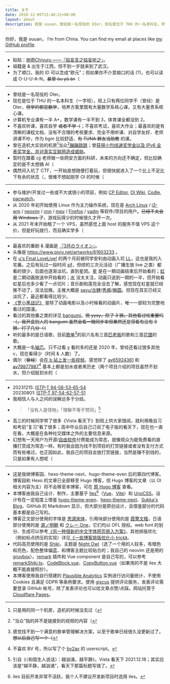 ```yaml
---
title: 关于
date: 2018-12-05T13:40:21+08:00
layout: about
description: 我是 ouuan，曾经是一名现役的 OIer，现在是位于 THU 的一名本科生，学计算机（和数学），最喜欢的动画 & 漫画是『3月のライオン』，btw I use Arch
---
```


你好，我是 ouuan， I’m from China. You can find my email at places like [my GitHub profile](https://github.com/ouuan).

---

-   贴贴：[驰雨Chiyuru ——『姑妄言之姑妄听之』](https://chiyuru.github.io/about)。
-   祖籍是 & 出生于江西，但不到一岁就来到了武汉。
-   为了顺口，我的 ID 可以念成“欧元”；但如果你不介意拗口的话 (?)，也可以读成 O-U-U-A-N，~~甚至 óu yǔ án~~（

---

-   曾经是一名现役的 OIer。
-   现在是位于 THU 的一名本科生（一字班），班上只有两位同学不（曾经）是 OIer，~~但学的都是数学~~，培养方案里既有大量数学系核心课，又有大量贵系核心课。
-   计算机专业课有一半 A+，数学课有一半不到 3，体育课全都没到 2。
-   不喜欢听课，喜欢自学 ~~或者不学（~~；不喜欢考试，喜欢大作业；最喜欢的是有清晰的课程文档、没有不合理的考核要求、完全不用听课、对自学友好、<span class="heimu">老师讲课不吵，作为 bgm 比较舒适</span>、~~有 TUNA 群友当助教~~ 的课。
-   曾在造机大实验的机房[^9-422]当众[^in-public][蹦蹦跳跳](https://www.bilibili.com/video/av230053693/)；曾[获得小包线速奖学金以及 IPv6 全表奖学金，并对真实互联网造成威胁](https://twd2.me/archives/18604)。
-   暂时在跟着 cjj 老师做一些网安方面的科研，未来的方向还不确定，但比较确定的是不太想搞 AI（
-   偶然间入坑了 CTF，一开始是想随便打着玩，但很快就进入了一个比上不足比下有余的状态（，很难不想起刚学 OI 的时候（

[^9-422]: 只是用的同一个机房，造机的时候没去过（
[^in-public]: “当众”指的并不是链接到的视频的内容（

---

-   参与维护/开发过一些或不大或很小的项目，例如 [CP Editor](https://github.com/cpeditor/cpeditor), [OI Wiki](https://github.com/OI-wiki/OI-wiki), [Codle](https://codle.ouuan.moe/), [pacwatch](https://github.com/ouuan/pacwatch)。
-   从 2020 年初开始使用 Linux 作为主力操作系统，现在是 [Arch Linux](https://wiki.archlinux.org/title/Arch_Linux) / [i3-wm](https://i3wm.org/) / [neovim](https://neovim.io/) / [nnn](https://github.com/jarun/nnn) / [mpv](https://mpv.io/) / [Firefox](https://www.mozilla.org/firefox/) / [yadm](https://github.com/TheLocehiliosan/yadm) 等软件/项目的用户。~~已经不太会用 Windows 了~~，游戏玩得少的时候很久才开一次。
-   从 2021 年末开始租了一个 VPS，虽然感觉上面 host 的服务不值 VPS 这个价，但是好玩就行，而且确实学多（

---

-   最喜欢的番剧 & 漫画是 [<span lang="ja">『3月のライオン』</span>](https://bgm.tv/subject/147068)。
-   头像是 https://www.pixiv.net/artworks/61603233 。
-   在 [<span class="text-muse">μ's Final LoveLive!</span>](https://zh.moegirl.org.cn/μ's_Final_LoveLive!_~μ'sic_Forever~) 的两个月前被同学安利由动画入坑 [<span class="text-muse">LL</span>](https://zh.moegirl.org.cn/LoveLive!)，这也是我的入宅番。之后有玩过一段时间 [sif](https://zh.moegirl.org.cn/zh-cn/LoveLive!学园偶像祭)，但缪的三次元活动（广播生放 live 之类）都看的很少，后面也逐渐淡坑，直到星团。[<span class="text-liella">星</span>](https://zh.moegirl.org.cn/LoveLive!Superstar!!) 是在一期动画结束后开始看的；[<span class="text-nijigasaki">虹</span>](https://zh.moegirl.org.cn/LoveLive!虹咲学园学园偶像同好会) 是二期动画放送中开始看的；[<span class="text-aqours">水</span>](https://zh.moegirl.org.cn/LoveLive!Sunshine!!) 没太关注，动画只追到一期的一半，但开始看虹星后也多少看了一点切片；音乐剧和莲完全没去了解，感觉现在虹星就已经推不动了，没法加推。主推大概是 [<span class="text-kanon">sayu</span>/<span class="text-kanon">合</span>](https://zh.moegirl.org.cn/伊达小百合)[<span class="contrast-keke-link">鲤</span>](https://zh.moegirl.org.cn/Liyuu)/[<span class="text-mia">秀酱</span>](https://zh.moegirl.org.cn/内田秀)/[<span class="text-emma">麻圆</span>](https://zh.moegirl.org.cn/指出毬亚)。但现在其实已经又淡坑了，最近都看得比较少。
-   [《罗小黑战记》](https://bgm.tv/subject/13603) 是除了动画电影以及小时候看的动画片，唯一一部较为完整地看过的国漫。
-   看过的其他番之类的详见 [bangumi](https://bgm.tv/user/ouuan)。~~但 yysy，除了 3 狮，其他看过啥重要吗（，我开盒别人的 bangumi 虽然会看一眼同步率但果然还是得看有没有 3 狮、打了几分（（~~
-   听的最多的是日语歌，目前[歌单](https://music.163.com/#/playlist?id=5091819419)[^playlist-management]的前六名有三首[匹老板](https://space.bilibili.com/203655966/)的歌和三首[花譜](https://space.bilibili.com/488970166/)的歌。
-   大概是一名[轴芯](https://space.bilibili.com/61639371)。只不过看 [v](https://zh.moegirl.org.cn/虚拟UP主) 看的多的还是 2020 年，曾经还看过很多其他 v，现在看得少（时间 & 人数）了。
-   偶尔（~~曾经~~）会[在 b 站上发一些视频](https://space.bilibili.com/11067182)。感觉除了 [av65924361](https://www.bilibili.com/video/av65924361) 和 [av79877987](https://www.bilibili.com/video/av79877987)[^bv2av] 基本上都是划水或者黑历史（两个项目介绍的项目虽然不划水，但介绍挺划水的（

[^playlist-management]: 感觉找不到一个满意的歌单管理解决方案，以至于歌单已经很久没更新过了。~~想以后自己写一个（~~
[^bv2av]: 不喜欢 BV 号，所以写了个 [bv2av](https://greasyfork.org/zh-CN/scripts/398535-bv2av) 的 userscript。

---

-   20231215: [ISTP-T 94-58-53-65-54](https://www.16personalities.com/profiles/istp-t/m/v75j9ij5k)  
    20230801: [ISTP-T 97-54-62-57-51](https://www.16personalities.com/profiles/istp-t/m/wyuu4q6dm)
-   我相信人与人之间的误解远多于分歧。
-   >   「没有人是怪物」「理解不等于赞同」[^talk-to-her]
-   高三的时候同学带了很多《Vista 看天下》到班上供大家借阅，就利用晚自习和考前“复习”看了很多；高中毕业后自己订阅了电子版的看天下，现在也一直在看，大概是在各种社交媒体之外的主要信息来源。
-   幻想有一天用户为开源/[自由软件](https://www.gnu.org/philosophy/free-sw.html)付费能成为常态，就像观众为能免费看的直播打赏成为常态一样。有时我会因为找不到项目的打赏链接或者没有支付方式而有些难过，也正因如此，我自己的项目会放打赏链接，当然是赚不到钱的，只是如果有人想呢（

[^talk-to-her]: 引自《〈和陌生人说话〉：越汹涌，越平静》，Vista 看天下 2021.12.18；其实应该是“越平静，越汹涌”，看天下那篇标题写错了。

---

-   这是我继博客园、hexo-theme-next、hugo-theme-even 后的第四代博客。博客园和 Hexo 的文章已全部移至 Hugo 博客，但 Hugo 博客的文章（以 OI 相关内容为主）将不会移至本博客，可在 [原 Hugo 博客](https://ouuan.github.io/) 查看。
-   本博客由我自己设计、制作，主要基于 [îles](https://github.com/ElMassimo/iles)[^iles-inactive]（[Vue](https://vuejs.org/)、[Vite](https://vitejs.dev/)）和 [UnoCSS](https://github.com/unocss/unocss)。设计有在一定程度上借鉴 [hugo-theme-even](https://github.com/olOwOlo/hugo-theme-even)、[hexo-theme-next](https://github.com/next-theme/hexo-theme-next)、[Sukka's Blog](https://blog.skk.moe/)、GitHub 的 Markdown 显示，但大部分是原创设计，且借鉴部分的代码基本都是自己写的。
-   博客正文部分使用的字体是 [思源宋体](https://github.com/adobe-fonts/source-han-serif)，引用块部分使用的是 [<span class="font-kai">霞鹜文楷</span>](https://github.com/lxgw/LxgwWenKai)，日语部分使用的是 [<span lang="ja">源ノ明朝</span>](https://github.com/adobe-fonts/source-han-serif) 和 [<span lang="ja" class="font-kai">クレー One</span>](https://github.com/fontworks-fonts/Klee)，它们均以 OFL 授权。web font 的划分、生成可以参考[《另一种很新的中文字体网页嵌入方案》](/post/2023/01/glyph-segregator)，其他排版优化（例如标点挤压的实现）详见[《一些博客排版优化小 trick》](/post/2023/02/typography-tricks)。
-   代码高亮使用的是 [Shiki](https://github.com/shikijs/shiki/)，主题是 [Night Owl](https://github.com/sdras/night-owl-vscode-theme)（选了一个用的人较多，有暗色和亮色，配色整体偏蓝、和博客主题比较贴合的；我自己的 neovim 还是用的 [gruvbox](https://github.com/ellisonleao/gruvbox.nvim)）。[remark](https://github.com/remarkjs/remark) 插件和 Vue component 是自己写的，可以参考 [remarkShiki.ts](https://github.com/ouuan/iles-blog/blob/master/src/remark/remarkShiki.ts)、[CodeBlock.vue](https://github.com/ouuan/iles-blog/blob/master/src/components/CodeBlock.vue)、[CopyButton.vue](https://github.com/ouuan/iles-blog/blob/master/src/components/CopyButton.vue)（如果用的不是 iles 大概不能直接照抄）。
-   本博客使用我自行搭建的 [Plausible Analytics](https://plausible.io/) 实例进行访问量统计，不使用 Cookies 且满足 GDPR 等条例要求。使用 [giscus](https://giscus.app/) 提供评论服务，发表评论需要登录 GitHub 帐号，除了发表评论也可以给文章点赞/点踩。网站托管于 [Cloudflare Pages](https://pages.cloudflare.com/)。

[^iles-inactive]: iles 目前开发非常不活跃，我个人不建议开发新项目时选用 iles。
